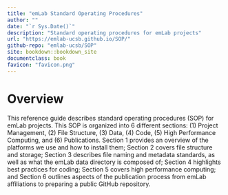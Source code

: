 ```yaml
---
title: "emLab Standard Operating Procedures"
author: ""
date: "`r Sys.Date()`"
description: "Standard operating procedures for emLab projects"
url: "https://emlab-ucsb.github.io/SOP/"
github-repo: "emlab-ucsb/SOP"
site: bookdown::bookdown_site
documentclass: book
favicon: "favicon.png"
---
```


# Overview {-}

This reference guide describes standard operating procedures (SOP) for emLab projects. This SOP is organized into 6 different sections: (1) Project Management, (2) File Structure, (3) Data, (4) Code, (5) High Performance Computing, and (6) Publications. Section 1 provides an overview of the platforms we use and how to install them; Section 2 covers file structure and storage; Section 3 describes file naming and metadata standards, as well as what the emLab data directory is composed of; Section 4 highlights best practices for coding; Section 5 covers high performance computing; and Section 6 outlines aspects of the publication process from emLab affiliations to preparing a public GitHub repository.
